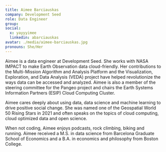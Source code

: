 ```yaml
---
title: Aimee Barciauskas
company: Development Seed
role: Data Engineer
group:
social:
  x: yayyyimee
  linkedin: abarciauskas
avatar: ./media/aimee-barciauskas.jpg
pronouns: She/Her
---
```

Aimee is a data engineer at Development Seed. She works with NASA IMPACT to make Earth Observation data cloud-friendly. Her contributions to the Multi-Mission Algorithm and Analysis Platform and the Visualization, Exploration, and Data Analysis (VEDA) project have helped revolutionize the ways data can be accessed and analyzed. Aimee is also a member of the steering committee for the Pangeo project and chairs the Earth Systems Information Partners (ESIP) Cloud Computing Cluster.

Aimee cares deeply about using data, data science and machine learning to drive positive social change. She was named one of the Geospatial World 50 Rising Stars in 2021 and often speaks on the topics of cloud computing, cloud optimized data and open science.

When not coding, Aimee enjoys podcasts, rock climbing, biking and running. Aimee received a M.S. in data science from Barcelona Graduate School of Economics and a B.A. in economics and philosophy from Boston College.